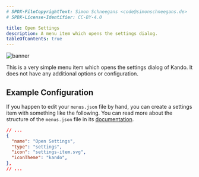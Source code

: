 ```yaml
---
# SPDX-FileCopyrightText: Simon Schneegans <code@simonschneegans.de>
# SPDX-License-Identifier: CC-BY-4.0

title: Open Settings
description: A menu item which opens the settings dialog.
tableOfContents: true
---
```



![banner](../../assets/img/type-settings.png)

<Intro>
This is a very simple menu item which opens the settings dialog of Kando.
It does not have any additional options or configuration.
</Intro>


## <Icon name="solar:settings-bold-duotone" class="inline-icon" /> Example Configuration

If you happen to edit your `menus.json` file by hand, you can create a settings item with something like the following.
You can read more about the structure of the `menus.json` file in its [documentation](/config-files).

```json title="menus.json"
// ...
{
  "name": "Open Settings",
  "type": "settings",
  "icon": "settings-item.svg",
  "iconTheme": "kando",
},
// ...
```